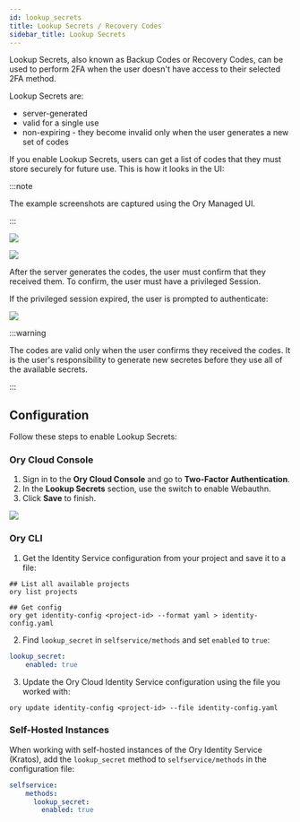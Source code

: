 ```yaml
---
id: lookup_secrets
title: Lookup Secrets / Recovery Codes
sidebar_title: Lookup Secrets
---
```


Lookup Secrets, also known as Backup Codes or Recovery Codes, can be used to perform
2FA when the user doesn't have access to their selected 2FA method.

Lookup Secrets are:

- server-generated
- valid for a single use
- non-expiring - they become invalid only when the user generates a new set of
  codes

If you enable Lookup Secrets, users can get a list of codes that they must store securely
for future use. This is how it looks in the UI:

:::note

The example screenshots are captured using the Ory Managed UI.

:::

![](../_static/mfa/6.png)

![](../_static/mfa/7.png)

After the server generates the codes, the user must confirm that they received them. To confirm,
the user must have a privileged Session.

If the privileged session expired, the user is prompted to authenticate:

![](../_static/mfa/8.png)

:::warning

The codes are valid only when the user confirms they received the codes.
It is the user's responsibility to generate new secretes before they use
all of the available secrets.

:::

## Configuration

Follow these steps to enable Lookup Secrets:

### Ory Cloud Console

1. Sign in to the **Ory Cloud Console** and go to **Two-Factor Authentication**.
2. In the **Lookup Secrets** section, use the switch to enable Webauthn.
3. Click **Save** to finish.

![](../_static/mfa/9.png)

### Ory CLI

1. Get the Identity Service configuration from your project
and save it to a file:

  ```shell
  ## List all available projects
  ory list projects

  ## Get config
  ory get identity-config <project-id> --format yaml > identity-config.yaml
  ```

2. Find `lookup_secret` in `selfservice/methods` and set `enabled` to `true`:

  ```yaml title="identity-config.yaml"
  lookup_secret:
      enabled: true
  ```

3. Update the Ory Cloud Identity Service configuration using the file you worked
   with:

  ```shell
  ory update identity-config <project-id> --file identity-config.yaml
  ```

### Self-Hosted Instances

When working with self-hosted instances of the Ory Identity Service (Kratos), add the
`lookup_secret` method to `selfservice/methods` in the configuration file:

```yaml title="kratos.config.yml"
selfservice:
    methods:
      lookup_secret:
        enabled: true
```
